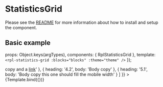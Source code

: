 
<Meta title="Molecules/StatisticsGrid" component={RplStatisticsGrid} />

# StatisticsGrid
Please see the [README](https://github.com/dpc-sdp/ripple/blob/master/packages/components/Molecules/StatisticsGrid/README.md) for more information about how to install and setup the component.

## Basic example

  props: Object.keys(argTypes),
  components: { RplStatisticsGrid },
  template: `<rpl-statistics-grid :blocks="blocks" :theme="theme" />`
});

<Canvas>
  <Story
    name="StatisticsGrid"
    parameters={{
      backgrounds: {
        default: 'white',
        values: [
          { name: 'white', value: '#ffffff' },
          { name: 'light-neutral', value: '#f6f6f9' }
        ]
      }
    }}
    args={{
      theme: true,
      blocks: [
        {
          heading: '1.1 Longer Heading',
          body: 'Body copy'
        },
        {
          heading: '1.2',
          body: 'Body copy'
        },
        {
          heading: '2.1',
          body: 'Body copy'
        },
        {
          heading: '2.2',
          body: 'Body copy'
        },
        {
          heading: '3.1',
          body: 'Body copy'
        },
        {
          heading: '3.2',
          body: 'Body copy'
        },
        {
          heading: '4.1',
          body: 'Body <em>copy</em> and a <a href="https://google.com">link</a>'
        },
        {
          heading: '4.2',
          body: 'Body copy'
        },
        {
          heading: '5.1',
          body: 'Body copy this one should fill the mobile width'
        }
      ]
    }}
  >
    {Template.bind({})}
  </Story>
</Canvas>

<ArgsTable of={RplStatisticsGrid} />
